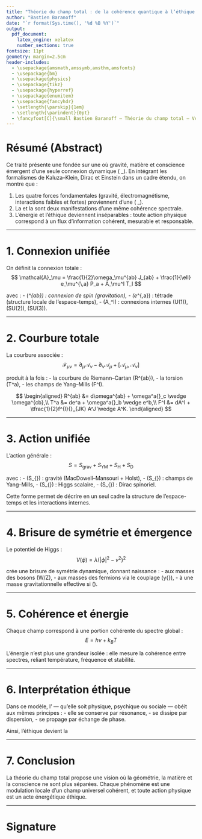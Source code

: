 ```yaml
---
title: "Théorie du champ total : de la cohérence quantique à l’éthique énergétique"
author: "Bastien Baranoff"
date: "`r format(Sys.time(), '%d %B %Y')`"
output:
  pdf_document:
    latex_engine: xelatex
    number_sections: true
fontsize: 11pt
geometry: margin=2.5cm
header-includes:
  - \usepackage{amsmath,amssymb,amsthm,amsfonts}
  - \usepackage{bm}
  - \usepackage{physics}
  - \usepackage{tikz}
  - \usepackage{hyperref}
  - \usepackage{enumitem}
  - \usepackage{fancyhdr}
  - \setlength{\parskip}{1em}
  - \setlength{\parindent}{0pt}
  - \fancyfoot[C]{\small Bastien Baranoff — Théorie du champ total — Version signée}
---
```


\vspace*{3cm}

\begin{center}
{\LARGE \textbf{Théorie du champ total}}\\[1em]
{\large De la cohérence quantique à l’éthique énergétique}\\[2em]
{\large \textbf{Bastien Baranoff}}\\[1em]
{\small \today}\\[4em]
\textit{« La physique est la géométrie d’un champ unique, et la matière n’est qu’une vibration locale de sa courbure. »}
\end{center}

\vfill
\begin{center}
\small
Version signée — publication sous licence Creative Commons BY-NC-SA 4.0\\
\url{https://creativecommons.org/licenses/by-nc-sa/4.0/}
\end{center}

\newpage

# Résumé (Abstract)

Ce traité présente une \textbf{théorie unifiée des interactions fondamentales} fondée sur une \textbf{géométrie spectrale et informationnelle} où gravité, matière et conscience émergent d’une seule connexion dynamique \( \mathcal{A}_\mu \).
En intégrant les formalismes de Kaluza–Klein, Dirac et Einstein dans un cadre étendu, on montre que :

1. Les quatre forces fondamentales (gravité, électromagnétisme, interactions faibles et fortes) proviennent d’une \textbf{connexion unifiée} \( \mathcal{A}_\mu \).
2. La \textbf{non-localité quantique} et la \textbf{courbure de l’espace-temps} sont deux manifestations d’une même cohérence spectrale.
3. L’énergie et l’éthique deviennent inséparables : toute action physique correspond à un flux d’information cohérent, mesurable et responsable.

---

# 1. Connexion unifiée

On définit la connexion totale :
$$
\mathcal{A}_\mu = \frac{1}{2}\omega_\mu^{ab} J_{ab} + \frac{1}{\ell} e_\mu^{\,a} P_a + A_\mu^I T_I
$$

avec :
- \(\omega_\mu^{ab}\) : connexion de spin (gravitation),
- \(e_\mu^{\,a}\) : tétrade (structure locale de l’espace-temps),
- \(A_\mu^I\) : connexions internes \(U(1)\), \(SU(2)\), \(SU(3)\).

---

# 2. Courbure totale

La courbure associée :
$$
\mathcal{F}_{\mu\nu} = \partial_\mu \mathcal{A}_\nu - \partial_\nu \mathcal{A}_\mu + [\mathcal{A}_\mu, \mathcal{A}_\nu]
$$

produit à la fois :
- la courbure de Riemann–Cartan \(R^{ab}\),
- la torsion \(T^a\),
- les champs de Yang–Mills \(F^I\).

$$
\begin{aligned}
R^{ab} &= d\omega^{ab} + \omega^a{}_c \wedge \omega^{cb},\\
T^a &= de^a + \omega^a{}_b \wedge e^b,\\
F^I &= dA^I + \tfrac{1}{2}f^{I}{}_{JK} A^J \wedge A^K.
\end{aligned}
$$

---

# 3. Action unifiée

L’action générale :
$$
S = S_{\text{grav}} + S_{\text{YM}} + S_{\text{H}} + S_{\text{D}}
$$

avec :
- \(S_{\text{grav}}\) : gravité (MacDowell–Mansouri + Holst),
- \(S_{\text{YM}}\) : champs de Yang–Mills,
- \(S_{\text{H}}\) : Higgs scalaire,
- \(S_{\text{D}}\) : Dirac spinoriel.

Cette forme permet de décrire en un seul cadre la structure de l’espace-temps et les interactions internes.

---

# 4. Brisure de symétrie et émergence

Le potentiel de Higgs :
$$
V(\phi) = \lambda(|\phi|^2 - v^2)^2
$$

crée une brisure de symétrie dynamique, donnant naissance :
- aux masses des bosons \(W/Z\),
- aux masses des fermions via le couplage \(y\bar{\psi}\phi\psi\),
- à une masse gravitationnelle effective si \(\xi \neq 0\).

---

# 5. Cohérence et énergie

Chaque champ correspond à une portion cohérente du spectre global :
$$
E = h\nu + k_B T
$$

L’énergie n’est plus une grandeur isolée : elle mesure la cohérence entre spectres, reliant température, fréquence et stabilité.

---

# 6. Interprétation éthique

Dans ce modèle, l’\textbf{énergie cohérente} — qu’elle soit physique, psychique ou sociale — obéit aux mêmes principes :
- elle se conserve par résonance,
- se dissipe par dispersion,
- se propage par échange de phase.

Ainsi, l’éthique devient la \textbf{géométrie des flux d’énergie cohérente dans le vivant et la matière.}

---

# 7. Conclusion

La théorie du champ total propose une vision où la géométrie, la matière et la conscience ne sont plus séparées.
Chaque phénomène est une modulation locale d’un champ universel cohérent, et toute action physique est un acte énergétique éthique.

---

# Signature

\vspace{2cm}
\begin{center}
\textbf{Bastien Baranoff}\\
\small Théorie du champ total — version signée\\
\small GPG Fingerprint
-----BEGIN PGP SIGNATURE-----

iHUEABYKAB0WIQTa+m7j42sqblrFRhlN+rf516IPUwUCaPzsfQAKCRBN+rf516IP
Uy/jAQDnrOLTW4XkwX78LgvxWtEqxVMJganQ/W9ovvOihNxbKwEA/Paa+o1pE5W3
SFfLni7nNza8BcHImGJNxaXBrxIJowU=
=mity
-----END PGP SIGNATURE-----
\end{center}

\newpage
\thispagestyle{empty}
\vfill
\begin{center}
\textit{« La cohérence n’est pas un état, mais une respiration. »}
\end{center}
